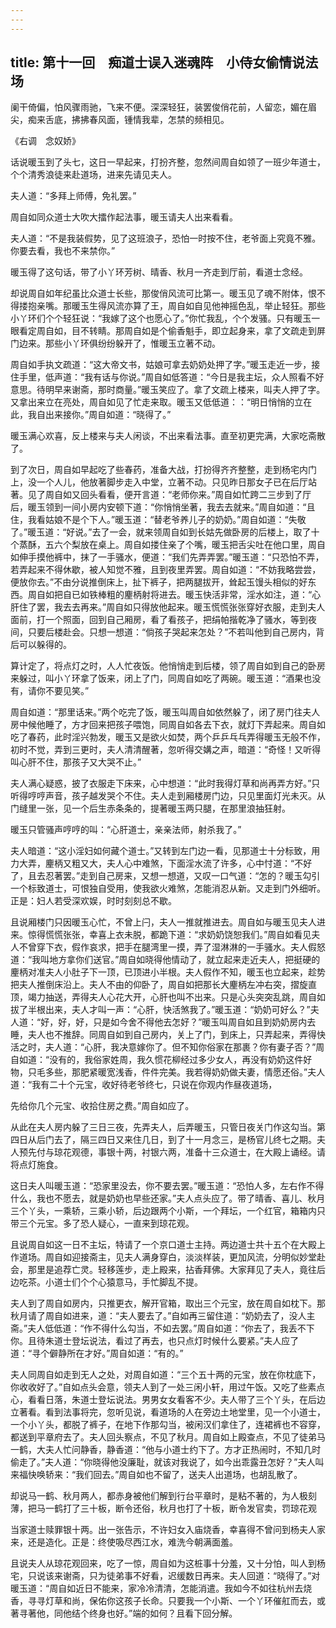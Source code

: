 ```yaml
---
---
---
```

title: 第十一回　痴道士误入迷魂阵　小侍女偷情说法场
---



阑干倚偏，怕风骤雨驰，飞来不便。深深轻狂，装罢俊俏花前，人留恋，媚在眉尖，痴来舌底，拂拂春风面，锺情我辈，怎禁的频相见。

《右调　念奴娇》

话说暖玉到了头七，这日一早起来，打扮齐整，忽然间周自如领了一班少年道士，个个清秀浪徒来赴道场，进来先请见夫人。

夫人道：“多拜上师傅，免礼罢。”

周自如同众道士大吹大擂作起法事，暖玉请夫人出来看看。

夫人道：“不是我装假势，见了这班浪子，恐怕一时按不住，老爷面上究竟不雅。你要去看，我也不来禁你。”

暖玉得了这句话，带了小丫环芳树、晴香、秋月一齐走到厅前，看道士念经。

却说周自如年纪虽比众道士长些，那俊俏风流可比第一。暖玉见了魂不附体，恨不得搂抱亲嘴。那暖玉生得风流亦算了王，周自如自见他神摇色乱，举止轻狂。那些小丫环们个个轻狂说：“我嫁了这个也愿心了。”你忙我乱，个个发骚。只有暖玉一眼看定周自如，目不转睛。那周自如是个偷香魁手，即立起身来，拿了文疏走到屏门边来。那些小丫环俱纷纷躲开了，惟暖玉立著不动。

周自如手执文疏道：“这大帝文书，姑娘可拿去奶奶处押了字。”暖玉走近一步，接住手里，低声道：“我有话与你说。”周自如低答道：“今日是我主坛，众人照看不好意思。待明早来谢斋，那时商量。”暖玉笑应了。拿了文疏上楼来，叫夫人押了字。又拿出来立在亮处，周自如见了忙走来取。暖玉又低低道：：“明日悄悄的立在此，我自出来接你。”周自如道：“晓得了。”

暖玉满心欢喜，反上楼来与夫人闲谈，不出来看法事。直至初更完满，大家吃斋散了。

到了次日，周自如早起吃了些春药，准备大战，打扮得齐齐整整，走到杨宅内门上，没一个人儿，他放著脚步走入中堂，立著不动。只见昨日那女子已在后厅站著。见了周自如又回头看看，便开言道：“老师你来。”周自如忙跨二三步到了厅后，暖玉领到一间小房内安顿下道：“你悄悄坐著，我去去就来。”周自如道：“且住，我看姑娘不是个下人。”暖玉道：“替老爷养儿子的奶奶。”周自如道：“失敬了。”暖玉道：“好说。”去了一会，就来领周自如到长姑先做卧房的后楼上，取了十个蒸酥，五六个梨放在桌上。周自如搂住亲了个嘴，暖玉把舌尖吐在他口里，周自如伸手摸他裤中，抹了一手骚水，便道：“我们先弄弄罢。”暖玉道：“只恐怕不弄，若弄起来不得休歇，被人知觉不雅，且到夜里弄罢。周自如道：“不妨我略尝尝，便放你去。”不由分说推倒床上，扯下裤子，把两腿拔开，耸起玉馒头相似的好东西。周自如把自已如铁棒粗的麈柄射将进去。暖玉快活非常，淫水如注，道：“心肝住了罢，我去去再来。”周自如只得放他起来。暖玉慌慌张张穿好衣服，走到夫人面前，打一个照面，回到自己厢房，看了看孩子，把绢帕揩乾净了骚水，等到夜间，只要后楼赴会。只想一想道：“倘孩子哭起来怎处？”不若叫他到自己房内，背后可以躲得的。

算计定了，将点灯之时，人人忙夜饭。他悄悄走到后楼，领了周自如到自己的卧房来躲过，叫小丫环拿了饭来，闭上了门，同周自如吃了两碗。暖玉道：“酒果也没有，请你不要见笑。”

周自如道：“那里话来。”两个吃完了饭，暖玉叫周自如依然躲了，闭了房门往夫人房中候他睡了，方才回来把孩子喂饱，同周自如各去下衣，就灯下弄起来。周自如吃了春药，此时淫兴勃发，暖玉又是欲火如焚，两个乒乒乓乓弄得暖玉无般不作，初时不觉，弄到三更时，夫人清清醒著，忽听得交媾之声，暗道：“奇怪！又听得叫心肝不住，那孩子又大哭不止。”

夫人满心疑惑，披了衣服走下床来，心中想道：“此时我得灯草和尚再弄方好。”只听得哼哼声音，孩子越发哭个不住。夫人走到厢楼房门边，只见里面灯光未灭。从门缝里一张，见一个后生赤条条的，提著暖玉两只腿，在那里浪抽狂射。

暖玉只管骚声哼哼的叫：“心肝道士，亲亲法师，射杀我了。”

夫人暗道：“这小淫妇如何藏个道士。”又转到左门边一看，见那道士十分标致，用力大弄，麈柄又粗又大，夫人心中难煞，下面淫水流了许多，心中忖道：“不好了，且去忍著罢。”走到自己房来，又想一想道，又叹一口气道：“怎的？暖玉勾引一个标致道士，可恨独自受用，使我欲火难煞，怎能消忍从新。又走到门外细听。正是：妇人若受深欢娱，时时刻刻总不歇。

且说厢楼门只因暖玉心忙，不曾上闩，夫人一推就推进去。周自如与暖玉见夫人进来。惊得慌慌张张，幸喜上衣未脱，都跪下道：“求奶奶饶恕我们。”周自如看见夫人不曾穿下衣，假作哀求，把手在腿湾里一摸，弄了湿淋淋的一手骚水。夫人假怒道：“我叫地方拿你们送官。”周自如晓得他情动了，就立起来走近夫人，把挺硬的麈柄对准夫人小肚子下一顶，已顶进小半根。夫人假作不知，暖玉也立起来，趁势把夫人推倒床沿上。夫人不由的仰卧了，周自如把那长大麈柄左冲右突，摺旋直顶，竭力抽送，弄得夫人心花大开，心肝也叫不出来。只是心头突突乱跳，周自如拔了半根出来，夫人才叫一声：“心肝，快活煞我了。”暖玉道：“奶奶可好么？”夫人道：“好，好，好，只是如今舍不得他去怎好？”暖玉叫周自如且到奶奶房内去睡，夫人也不推辞。同周自如到自己房内，关上了门，到床上，只弄起来，弄得快活之时，夫人道：“心肝，我决意嫁你了。但不知你俗家在那裹？你有妻子否？”周自如道：“没有的，我俗家姓周，我久惯花柳经过多少女人，再没有奶奶这件好物，只毛多些，那肥紧暖宽浅香，件件完美。我若得奶奶做夫妻，情愿还俗。”夫人道：“我有二十个元宝，收好待老爷终七，只说在你观内作昼夜道场，

先给你几个元宝、收拾住房之费。”周自如应了。

从此在夫人房内躲了三日三夜，先弄夫人，后弄暖玉，只管日夜关门作这勾当。第四日从后门去了，隔三四日又来住几日，到了十一月念三，是杨官儿终七之期。夫人预先付与琼花观德，事银十两，衬银六两，准备十三众道士，在大殿上诵经。请将点灯施食。

这日夫人叫暖玉道：“恐家里没去，你不要去罢。”暖玉道：“恐怕人多，左右作不得什么，我也不愿去，就是奶奶也早些还家。”夫人点头应了。带了晴香、喜儿、秋月三个丫头，一乘轿，三乘小轿，后边跟两个小斯，一个拜坛，一个红官，箱箱内只带三个元宝。多了恐人疑心，一直来到琼花观。

且说周自如这一日不主坛，特请了一个京口道士主持。两边道士共十五个在大殿上作道场。周自如迎接斋主，见夫人满身穿白，淡淡样装，更加风流，分明似妙堂赴会，那里是追荐亡灵。轻移莲步，走上殿来，拈香拜佛。大家拜见了夫人，竟往后边吃茶。小道士们个个心猿意马，手忙脚乱不提。

夫人到了周自如房内，只推更衣，解开官箱，取出三个元宝，放在周自如枕下。那秋月请了周自如进来，道：“夫人要去了。”自如再三留住道：“奶奶去了，没人主斋。”夫人低低道：“作不得什么勾当，不如去罢。”周自如道：“你去了，我丢不下你。且待朱道士登坛说法，看过了再去，也只点灯时候什么要紧。”夫人应了道：“寻个僻静所在才好。”周自如道：“有的。”

夫人同周自如走到无人之处，对周自如道：“三个五十两的元宝，放在你枕底下，你收收好了。”自如点头会意，领夫人到了一处三闲小轩，用过午饭。又吃了些素点心，看看日落，朱道士登坛说法。男男女女看客不少。夫人带了三个丫头，在后边立著看。看到法事将完，忽听见说，看道场的人在旁边土地堂里，见一个小道士，一个小丫头，都脱了裤子，在地下作那勾当，被闲汉们拿住了，连裙裤也不容穿，都送到平章府去了。夫人回头察点，不见了秋月。周自如上殿查点，不见了徒弟马一鹤，大夫人忙问静香，静香道：“他与小道士约下了。方才正热闹时，不知几时偷走了。”夫人道：“你晓得他没廉耻，就该对我说了，如今出乖露丑怎好？”夫人叫来福快唤轿来：“我们回去。”周自如也不留了，送夫人出道场，也胡乱散了。

却说马一鹤、秋月两人，都赤身被他们解到行台平章时，是粘不著的，为人极刻薄，把马一鹤打了三十板，断令还俗，秋月也打了十板，断令发官卖，罚琼花观

当家道士赎罪银十两。出一张告示，不许妇女入庙烧香，幸喜得不曾问到杨夫人家来，还是造化。正是：终使吸尽西江水，难洗今朝满面羞。

且说夫人从琼花观回来，吃了一惊，周自如为这桩事十分羞，又十分怕，叫人到杨宅，只说该来谢斋，只为徒弟事不好看，迟缓数日再来。夫人回道：“晓得了。”对暖玉道：“周自如近日不能来，家冷冷清清，怎能消遣。我如今不如往杭州去烧香，寻寻灯草和尚，保佑你这孩子长命。只要我一个小斯、一个丫环催舡而去，或著寻著他，同他结个终身也好。”端的如何？且看下回分解。